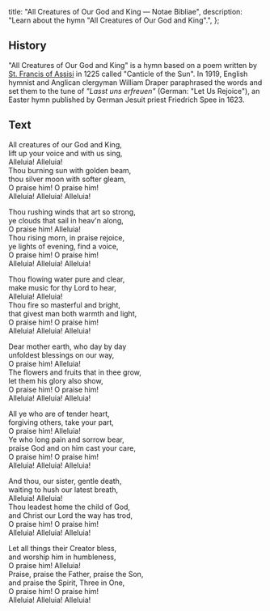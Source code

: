   title: "All Creatures of Our God and King — Notae Bibliae",
  description: "Learn about the hymn \"All Creatures of Our God and King\".",
};

<Initial text="All Creatures of Our God and King" />

## History

"All Creatures of Our God and King" is a hymn based on a poem written by [St. Francis of Assisi](/people/saints/medieval/francis-of-assisi) in 1225 called "Canticle of the Sun". In 1919, English hymnist and Anglican clergyman William Draper paraphrased the words and set them to the tune of *"Lasst uns erfreuen"* (German: "Let Us Rejoice"), an Easter hymn published by German Jesuit priest Friedrich Spee in 1623.

## Text

All creatures of our God and King,<br/>
lift up your voice and with us sing,<br/>
Alleluia! Alleluia!<br/>
Thou burning sun with golden beam,<br/>
thou silver moon with softer gleam,<br/>
O praise him! O praise him!<br/>
Alleluia! Alleluia! Alleluia!

Thou rushing winds that art so strong,<br/>
ye clouds that sail in heav'n along,<br/>
O praise him! Alleluia!<br/>
Thou rising morn, in praise rejoice,<br/>
ye lights of evening, find a voice,<br/>
O praise him! O praise him!<br/>
Alleluia! Alleluia! Alleluia!

Thou flowing water pure and clear,<br/>
make music for thy Lord to hear,<br/>
Alleluia! Alleluia!<br/>
Thou fire so masterful and bright,<br/>
that givest man both warmth and light,<br/>
O praise him! O praise him!<br/>
Alleluia! Alleluia! Alleluia!

Dear mother earth, who day by day<br/>
unfoldest blessings on our way,<br/>
O praise him! Alleluia!<br/>
The flowers and fruits that in thee grow,<br/>
let them his glory also show,<br/>
O praise him! O praise him!<br/>
Alleluia! Alleluia! Alleluia!

All ye who are of tender heart,<br/>
forgiving others, take your part,<br/>
O praise him! Alleluia!<br/>
Ye who long pain and sorrow bear,<br/>
praise God and on him cast your care,<br/>
O praise him! O praise him!<br/>
Alleluia! Alleluia! Alleluia!

And thou, our sister, gentle death,<br/>
waiting to hush our latest breath,<br/>
Alleluia! Alleluia!<br/>
Thou leadest home the child of God,<br/>
and Christ our Lord the way has trod,<br/>
O praise him! O praise him!<br/>
Alleluia! Alleluia! Alleluia!

Let all things their Creator bless,<br/>
and worship him in humbleness,<br/>
O praise him! Alleluia!<br/>
Praise, praise the Father, praise the Son,<br/>
and praise the Spirit, Three in One,<br/>
O praise him! O praise him!<br/>
Alleluia! Alleluia! Alleluia!
